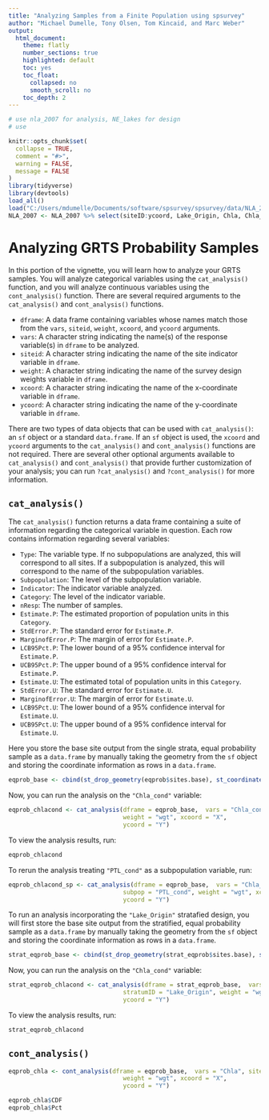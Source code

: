 ```yaml
---
title: "Analyzing Samples from a Finite Population using spsurvey"
author: "Michael Dumelle, Tony Olsen, Tom Kincaid, and Marc Weber"
output: 
  html_document:
    theme: flatly
    number_sections: true
    highlighted: default 
    toc: yes
    toc_float:
      collapsed: no
      smooth_scroll: no
    toc_depth: 2
---
```


```r
# use nla_2007 for analysis, NE_lakes for design
# use 

knitr::opts_chunk$set(
  collapse = TRUE,
  comment = "#>", 
  warning = FALSE, 
  message = FALSE
)
library(tidyverse)
library(devtools)
load_all()
load("C:/Users/mdumelle/Documents/software/spsurvey/spsurvey/data/NLA_2007.rda")
NLA_2007 <- NLA_2007 %>% select(siteID:ycoord, Lake_Origin, Chla, Chla_cond, NTL)
```


# Analyzing GRTS Probability Samples

In this portion of the vignette, you will learn how to analyze your GRTS samples. You will analyze categorical variables using the `cat_analysis()` function, and you will analyze continuous variables using the `cont_analysis()` function. There are several required arguments to the `cat_analysis()` and `cont_analysis()` functions.

* `dframe`: A data frame containing variables whose names match those from the `vars`, `siteid`, `weight`, `xcoord`, and `ycoord` arguments.
* `vars`: A character string indicating the name(s) of the response variable(s) in `dframe` to be analyzed.
* `siteid`: A character string indicating the name of the site indicator variable in `dframe`.
* `weight`: A character string indicating the name of the survey design weights variable in `dframe`.
* `xcoord`: A character string indicating the name of the x-coordinate variable in `dframe`.
* `ycoord`: A character string indicating the name of the y-coordinate variable in `dframe`.

There are two types of data objects that can be used with `cat_analysis()`: an `sf` object or a standard `data.frame`. If an `sf` object is used, the `xcoord` and `ycoord` arguments to the `cat_analysis()` and `cont_analysis()` functions are not required. There are several other optional arguments available to `cat_analysis()` and `cont_analysis()` that provide further customization of your analysis; you can run `?cat_analysis()` and `?cont_analysis()` for more information.

## `cat_analysis()`

The `cat_analysis()` function returns a data frame containing a suite of information regarding the categorical variable in question. Each row contains information regarding several variables:

* `Type`: The variable type. If no subpopulations are analyzed, this will correspond to all sites. If a subpopulation is analyzed, this will correspond to the name of the subpopulation variables.
* `Subpopulation`: The level of the subpopulation variable.
* `Indicator`: The indicator variable analyzed.
* `Category`: The level of the indicator variable.
* `nResp`: The number of samples.
* `Estimate.P`: The estimated proportion of population units in this `Category`.
* `StdError.P`:  The standard error for `Estimate.P`.
* `MarginofError.P`: The margin of error for `Estimate.P`.
* `LCB95Pct.P`: The lower bound of a 95% confidence interval for `Estimate.P`.
* `UCB95Pct.P`: The upper bound of a 95% confidence interval for `Estimate.P`.
* `Estimate.U`: The estimated total of population units in this `Category`.
* `StdError.U`:  The standard error for `Estimate.U`.
* `MarginofError.U`: The margin of error for `Estimate.U`.
* `LCB95Pct.U`: The lower bound of a 95% confidence interval for `Estimate.U`.
* `UCB95Pct.U`: The upper bound of a 95% confidence interval for `Estimate.U`.

Here you store the base site output from the single strata, equal probability sample as a `data.frame` by manually taking the geometry from the `sf` object and storing the coordinate information as rows in a `data.frame`. 
```r
eqprob_base <- cbind(st_drop_geometry(eqprob$sites.base), st_coordinates(eqprob$sites.base))
```

Now, you can run the analysis on the `"Chla_cond"` variable:
```r
eqprob_chlacond <- cat_analysis(dframe = eqprob_base,  vars = "Chla_cond", siteID = "siteID",
                                weight = "wgt", xcoord = "X", 
                                ycoord = "Y")
```

To view the analysis results, run:
```r
eqprob_chlacond
```

To rerun the analysis treating `"PTL_cond"` as a subpopulation variable, run:
```r
eqprob_chlacond_sp <- cat_analysis(dframe = eqprob_base,  vars = "Chla_cond", siteID = "siteID",
                                subpop = "PTL_cond", weight = "wgt", xcoord = "X", 
                                ycoord = "Y")
```

To run an analysis incorporating the `"Lake_Origin"` stratafied design, you will first store the base site output from the stratified, equal probability sample as a `data.frame` by manually taking the geometry from the `sf` object and storing the coordinate information as rows in a `data.frame`. 
```r
strat_eqprob_base <- cbind(st_drop_geometry(strat_eqprob$sites.base), st_coordinates(strat_eqprob$sites.base))
```

Now, you can run the analysis on the `"Chla_cond"` variable:
```r
strat_eqprob_chlacond <- cat_analysis(dframe = strat_eqprob_base,  vars = "Chla_cond", siteID = "siteID",
                                stratumID = "Lake_Origin", weight = "wgt", xcoord = "X", 
                                ycoord = "Y")
```

To view the analysis results, run:
```r
strat_eqprob_chlacond
```


## `cont_analysis()`

```r
eqprob_chla <- cont_analysis(dframe = eqprob_base,  vars = "Chla", siteID = "siteID",
                                weight = "wgt", xcoord = "X", 
                                ycoord = "Y")
```

```r
eqprob_chla$CDF
eqprob_chla$Pct
```